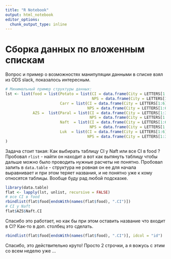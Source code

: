 ```yaml
---
title: "R Notebook"
output: html_notebook
editor_options: 
  chunk_output_type: inline
---
```


# Сборка данных по вложенным спискам

Вопрос и пример о возможностях манипуляции данными в списке взял из ODS slack, показалось интересным.
```r
# Минимальный пример структуры данных:
lst <- list(food = list(Potato = list(CI = data.frame(City = LETTERS[1:3], Region = c(1,5,10)),
                                      NPS = data.frame(City = LETTERS[1:3], Region = c(1,5,10))),
                        Carr = list(CI = data.frame(City = LETTERS[1:6], Region = c(1,5,10,3,1,6)),
                                    NPS = data.frame(City = LETTERS[1:6], Region = c(1,5,10,3,1,6)))),
            AZS =  list(Paral = list(CI = data.frame(City = LETTERS[1:3], Region = c(1,5,10)),
                                     NPS = data.frame(City = LETTERS[1:3], Region = c(1,5,10))),
                        Naft  = list(CI = data.frame(City = LETTERS[1:6], Region = c(1,5,10,3,1,6)),
                                     NPS = data.frame(City = LETTERS[1:3], Region = c(1,5,10))),
                        Luk  = list(CI = data.frame(City = LETTERS[1:6], Region = c(1,5,10,3,1,6)),
                                    NPS = data.frame(City = LETTERS[1:3], Region = c(1,5,10))))
)
```
Задача стоит такая: Как выбирать таблицу CI у Naft или все СI в food ?
Пробовал `rlist` - найти он находит а вот как вытянуть таблицу чтобы дальше можно было проводить нужные расчеты не понятно. Пробовал залить в `data.table` - структура не ровная он ее для начала выравнивает и при этом теряет названия, и не понятно уже к кому относятся таблицы. Вообще буду рад любой подсказке.

```r
library(data.table)
flat <- lapply(lst, unlist, recursive = FALSE)
# все СI в food
rbindlist(flat$food[endsWith(names(flat$food), ".CI")])
# CI у Naft 
flat$AZS$Naft.CI
```

Спасибо это работает, но как бы при этом оставить название что входит в CI? Как-то в  доп. столбец это сделать.

```r
rbindlist(flat$food[endsWith(names(flat$food), ".CI")], idcol = "id")
```

Спасибо, это действительно круто! Просто 2 строчки, а я вожусь с этим со всем неделю уже ...

